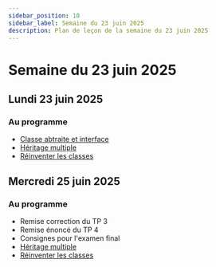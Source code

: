 ```yaml
---
sidebar_position: 10
sidebar_label: Semaine du 23 juin 2025
description: Plan de leçon de la semaine du 23 juin 2025
---
```


# Semaine du 23 juin 2025

## Lundi 23 juin 2025

### Au programme

- [Classe abtraite et interface](https://archambaultv-prof.github.io/programmation-python/docs/classes/classe_abstraite)
- [Héritage multiple](https://archambaultv-prof.github.io/programmation-python/docs/classes/heritage_multiple)
- [Réinventer les classes](https://archambaultv-prof.github.io/programmation-python/docs/classes/reinventer_classes)

## Mercredi 25 juin 2025

### Au programme

- Remise correction du TP 3
- Remise énoncé du TP 4
- Consignes pour l'examen final
- [Héritage multiple](https://archambaultv-prof.github.io/programmation-python/docs/classes/heritage_multiple)
- [Réinventer les classes](https://archambaultv-prof.github.io/programmation-python/docs/classes/reinventer_classes)